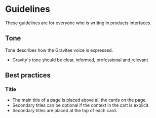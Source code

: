 
<Meta title="Guidelines / Content / README" />

# Guidelines

These guidelines are for everyone who is writing in products interfaces.

## Tone

Tone describes how the Gravitee voice is expressed.

* Gravity's tone should be clear, informed, professional and relevant

## Best practices

### Title

* The main title of a page is placed above all the cards on the page.
* Secondary titles can be optional if the context in the cart is explicit.
* Secondary titles are placed at the top of each card.
